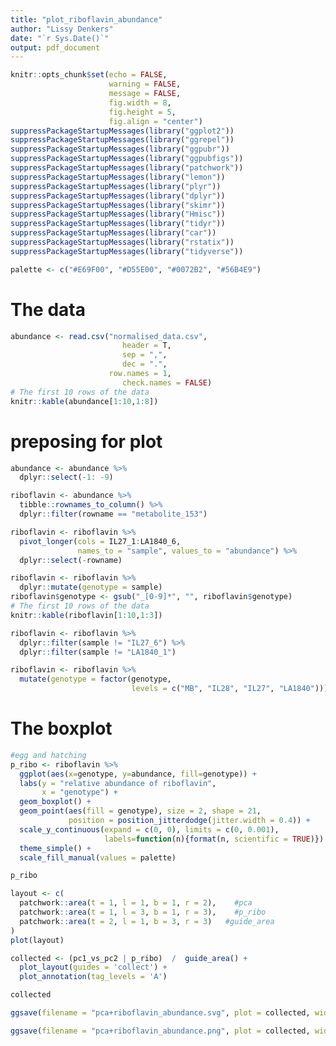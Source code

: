 ```yaml
---
title: "plot_riboflavin_abundance"
author: "Lissy Denkers"
date: "`r Sys.Date()`"
output: pdf_document
---
```


```r
knitr::opts_chunk$set(echo = FALSE, 
                      warning = FALSE, 
                      message = FALSE, 
                      fig.width = 8, 
                      fig.height = 5, 
                      fig.align = "center")
suppressPackageStartupMessages(library("ggplot2"))
suppressPackageStartupMessages(library("ggrepel"))
suppressPackageStartupMessages(library("ggpubr"))
suppressPackageStartupMessages(library("ggpubfigs"))
suppressPackageStartupMessages(library("patchwork"))
suppressPackageStartupMessages(library("lemon"))
suppressPackageStartupMessages(library("plyr"))
suppressPackageStartupMessages(library("dplyr"))
suppressPackageStartupMessages(library("skimr"))
suppressPackageStartupMessages(library("Hmisc"))
suppressPackageStartupMessages(library("tidyr"))
suppressPackageStartupMessages(library("car"))
suppressPackageStartupMessages(library("rstatix"))
suppressPackageStartupMessages(library("tidyverse"))
```

```r
palette <- c("#E69F00", "#D55E00", "#0072B2", "#56B4E9")
```

# The data
```r
abundance <- read.csv("normalised_data.csv", 
                         header = T, 
                         sep = ",", 
                         dec = ".", 
                      row.names = 1,
                         check.names = FALSE)
# The first 10 rows of the data
knitr::kable(abundance[1:10,1:8])
```
# preposing for plot
```r
abundance <- abundance %>%
  dplyr::select(-1: -9) 
```

```r
riboflavin <- abundance %>%
  tibble::rownames_to_column() %>%
  dplyr::filter(rowname == "metabolite_153")
```

```r
riboflavin <- riboflavin %>%
  pivot_longer(cols = IL27_1:LA1840_6, 
               names_to = "sample", values_to = "abundance") %>%
  dplyr::select(-rowname) 
```

```r
riboflavin <- riboflavin %>%
  dplyr::mutate(genotype = sample)
riboflavin$genotype <- gsub("_[0-9]*", "", riboflavin$genotype)
# The first 10 rows of the data
knitr::kable(riboflavin[1:10,1:3])
```

```r
riboflavin <- riboflavin %>%
  dplyr::filter(sample != "IL27_6") %>%
  dplyr::filter(sample != "LA1840_1")
```

```r
riboflavin <- riboflavin %>%
  mutate(genotype = factor(genotype, 
                           levels = c("MB", "IL28", "IL27", "LA1840")))
```

# The boxplot
```r

#egg and hatching
p_ribo <- riboflavin %>% 
  ggplot(aes(x=genotype, y=abundance, fill=genotype)) + 
  labs(y = "relative abundance of riboflavin",
       x = "genotype") +
  geom_boxplot() +    
  geom_point(aes(fill = genotype), size = 2, shape = 21,
             position = position_jitterdodge(jitter.width = 0.4)) +  
  scale_y_continuous(expand = c(0, 0), limits = c(0, 0.001),
                     labels=function(n){format(n, scientific = TRUE)}) +
  theme_simple() + 
  scale_fill_manual(values = palette)  

p_ribo
```

```r
layout <- c(
  patchwork::area(t = 1, l = 1, b = 1, r = 2),    #pca
  patchwork::area(t = 1, l = 3, b = 1, r = 3),    #p_ribo
  patchwork::area(t = 2, l = 1, b = 3, r = 3)   #guide_area
)
plot(layout)

collected <- (pc1_vs_pc2 | p_ribo)  /  guide_area() +
  plot_layout(guides = 'collect') +
  plot_annotation(tag_levels = 'A')

collected
```


```r
ggsave(filename = "pca+riboflavin_abundance.svg", plot = collected, width = 10, height = 10)

ggsave(filename = "pca+riboflavin_abundance.png", plot = collected, width = 10, height = 10)
```

